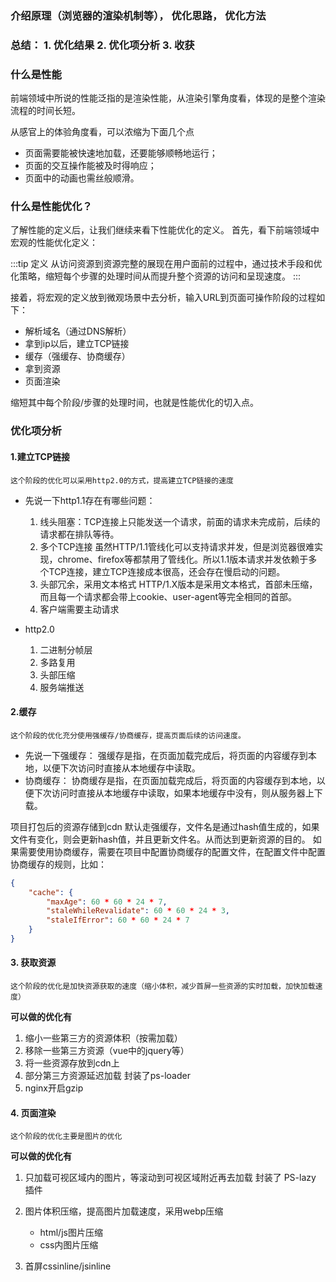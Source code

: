 ### 介绍原理（浏览器的渲染机制等）， 优化思路， 优化方法

### 总结：  1. 优化结果  2. 优化项分析  3. 收获


### 什么是性能

前端领域中所说的性能泛指的是渲染性能，从渲染引擎角度看，体现的是整个渲染流程的时间长短。


从感官上的体验角度看，可以浓缩为下面几个点

- 页面需要能被快速地加载，还要能够顺畅地运行；
- 页面的交互操作能被及时得响应；
- 页面中的动画也需丝般顺滑。

### 什么是性能优化？

了解性能的定义后，让我们继续来看下性能优化的定义。 首先，看下前端领域中宏观的性能优化定义：

:::tip 定义
从访问资源到资源完整的展现在用户面前的过程中，通过技术手段和优化策略，缩短每个步骤的处理时间从而提升整个资源的访问和呈现速度。
:::

接着，将宏观的定义放到微观场景中去分析，输入URL到页面可操作阶段的过程如下：

- 解析域名（通过DNS解析）
- 拿到ip以后，建立TCP链接
- 缓存（强缓存、协商缓存）
- 拿到资源
- 页面渲染

缩短其中每个阶段/步骤的处理时间，也就是性能优化的切入点。

### 优化项分析

#### 1.建立TCP链接
    
    这个阶段的优化可以采用http2.0的方式，提高建立TCP链接的速度

 - 先说一下http1.1存在有哪些问题：

    1. 线头阻塞：TCP连接上只能发送一个请求，前面的请求未完成前，后续的请求都在排队等待。
    2. 多个TCP连接
    虽然HTTP/1.1管线化可以支持请求并发，但是浏览器很难实现，chrome、firefox等都禁用了管线化。所以1.1版本请求并发依赖于多个TCP连接，建立TCP连接成本很高，还会存在慢启动的问题。
    3. 头部冗余，采用文本格式
    HTTP/1.X版本是采用文本格式，首部未压缩，而且每一个请求都会带上cookie、user-agent等完全相同的首部。
    4. 客户端需要主动请求

 - http2.0
   1. 二进制分帧层
   2. 多路复用
   3. 头部压缩
   4. 服务端推送

#### 2.缓存

    这个阶段的优化充分使用强缓存/协商缓存，提高页面后续的访问速度。

- 先说一下强缓存：
强缓存是指，在页面加载完成后，将页面的内容缓存到本地，以便下次访问时直接从本地缓存中读取。
- 协商缓存：
协商缓存是指，在页面加载完成后，将页面的内容缓存到本地，以便下次访问时直接从本地缓存中读取，如果本地缓存中没有，则从服务器上下载。

项目打包后的资源存储到cdn 默认走强缓存，文件名是通过hash值生成的，如果文件有变化，则会更新hash值，并且更新文件名。从而达到更新资源的目的。
如果需要使用协商缓存，需要在项目中配置协商缓存的配置文件，在配置文件中配置协商缓存的规则，比如：

```json
{
    "cache": {
        "maxAge": 60 * 60 * 24 * 7,
        "staleWhileRevalidate": 60 * 60 * 24 * 3,
        "staleIfError": 60 * 60 * 24 * 7
    }
}
```


#### 3. 获取资源

    这个阶段的优化是加快资源获取的速度（缩小体积，减少首屏一些资源的实时加载，加快加载速度）
    
**可以做的优化有**

1. 缩小一些第三方的资源体积（按需加载）
2. 移除一些第三方资源（vue中的jquery等）
3. 将一些资源存放到cdn上 
4. 部分第三方资源延迟加载  封装了ps-loader  
5. nginx开启gzip


#### 4. 页面渲染

    这个阶段的优化主要是图片的优化

**可以做的优化有**

1. 只加载可视区域内的图片，等滚动到可视区域附近再去加载 封装了 PS-lazy 插件

2. 图片体积压缩，提高图片加载速度，采用webp压缩

    - html/js图片压缩
    - css内图片压缩

3. 首屏cssinline/jsinline
